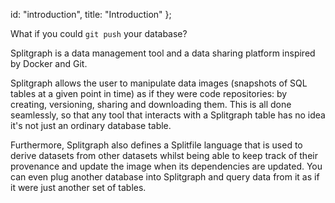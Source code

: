   id: "introduction",
  title: "Introduction"
};

What if you could `git push` your database?

Splitgraph is a data management tool and a data sharing platform inspired by Docker and Git.

Splitgraph allows the user to manipulate data images (snapshots of SQL tables at a given point in time) as if they
were code repositories: by creating, versioning, sharing and downloading them. This is all done seamlessly, so that
any tool that interacts with a Splitgraph table has no idea it's not just an ordinary database table.

Furthermore, Splitgraph also defines a Splitfile language that is used to derive datasets from other datasets whilst
being able to keep track of their provenance and update the image when its dependencies are updated. You can even
plug another database into Splitgraph and query data from it as if it were just another set of tables.
